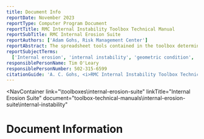 ```yaml
---
title: Document Info
reportDate: November 2023
reportType: Computer Program Document
reportTitle: RMC Internal Instability Toolbox Technical Manual
reportSubTitle: RMC Internal Erosion Suite
reportAuthors: ['Adam Gohs, Risk Management Center']
reportAbstract: The spreadsheet tools contained in the toolbox deterministically assess the susceptibility to internal instability using the Burenkova (1993) method, modified Burenkova method of Wan and Fell (2004), alternative method of Wan and Fell (2008), modified Kenney and Lau method of Li and Fannin (2008), and suggested method for classifying mechanism and amount of internal erosion of Douglas et al. (2019).
reportSubjectTerms:
  ['Internal erosion', 'internal instability', 'geometric condition', 'widely graded', 'gap-graded']
responsiblePersonName: Tim O'Leary
responsiblePersonNumber: 502-315-6599
citationGuide: 'A. C. Gohs, <i>RMC Internal Instability Toolbox Technical Manual</i>, Lakewood, CO: U.S. Army Corps of Engineers, Risk Management Center, 2023. Accessed on <i>{enter current date here}</i>.'
---
```



<NavContainer
  link="\toolboxes\internal-erosion-suite"
  linkTitle="Internal Erosion Suite"
  document="toolbox-technical-manuals\internal-erosion-suite\internal-instability"
></NavContainer>

# Document Information

<DocumentMetadata metadata={frontMatter} />
